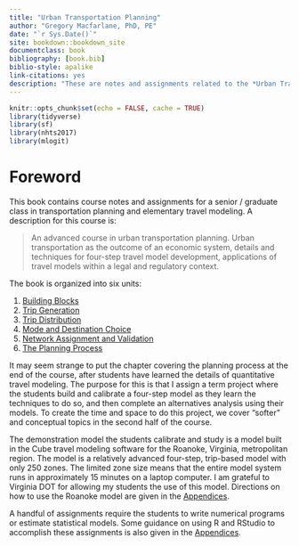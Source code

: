 ```yaml
--- 
title: "Urban Transportation Planning"
author: "Gregory Macfarlane, PhD, PE"
date: "`r Sys.Date()`"
site: bookdown::bookdown_site
documentclass: book
bibliography: [book.bib]
biblio-style: apalike
link-citations: yes
description: "These are notes and assignments related to the *Urban Transportation Planning*  class at BYU."
---
```


```r
knitr::opts_chunk$set(echo = FALSE, cache = TRUE)
library(tidyverse)
library(sf)
library(nhts2017)
library(mlogit)
```

# Foreword {-#syllabus}

This book contains course notes and assignments for a senior / graduate class in
transportation planning and elementary travel modeling. A description for this course
is:

> An advanced course in urban transportation planning. Urban transportation as
the outcome of an economic system, details and techniques for four-step travel
model development, applications of travel models within a legal and regulatory
context.

The book is organized into six units:

  1. [Building Blocks](#chap-blocks)
  2. [Trip Generation](#chap-tripgen)
  3. [Trip Distribution](#chap-distribution)
  4. [Mode and Destination Choice](#chap-modechoice)
  5. [Network Assignment and Validation](#chap-assignment)
  6. [The Planning Process](#chap-process)
  
It may seem strange to put the chapter covering the planning process at the end
of the course, after students have learned the details of quantitative travel
modeling. The purpose for this is that I assign a term project where the
students build and calibrate a four-step model as they learn the techniques to do
so, and then complete an alternatives analysis using their models. To create
the time and space to do this project, we cover "softer" and conceptual topics
in the second half of the course.

The demonstration model the students calibrate and study is a model built in the
Cube travel modeling software for the Roanoke, Virginia, metropolitan region.
The model is a relatively advanced four-step, trip-based model with only 250
zones. The limited zone size means that the entire model system runs in
approximately 15 minutes on a laptop computer. I am grateful to Virginia DOT for
allowing my students the use of this model. Directions on how to use the Roanoke
model are given in the [Appendices](#app-demomodel).

A handful of assignments require the students to write numerical programs or
estimate statistical models. Some guidance on using R and RStudio to accomplish
these assignments is also given in the [Appendices](#app-rstudio).